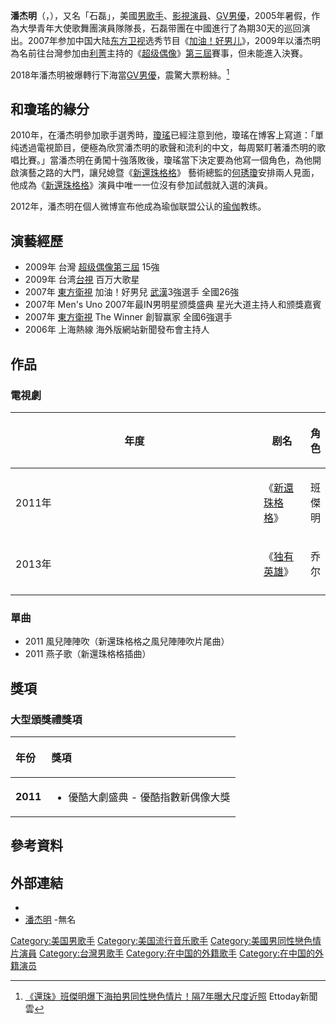 {{blpsources|time=2020-12-01}}
{{藝人
| 姓名      = 潘杰明
| 類型      = 男艺人
| 圖片      =  
| 圖片尺寸  =  
| 圖片簡介  =
| 原名      = Benji Schwartz
| 英文名    = 
| 國籍      = {{USA}}
| 出生日期  = {{birth date and age|1982|6|6}}
| 出生地點  = {{USA}}[[科羅拉多州|科羅拉多州]][[丹佛市|丹佛市]]
| 教育程度 =  [[楊百翰大學|楊百翰大學]]會計學碩士（休學）
| 職業 = 歌手、影視演員、GV男優
| 音樂類型  = 流行音樂
| 演奏樂器  = [[歌唱|聲音]]、[[小提琴|小提琴]]
| 代表作    = [[超級偶像_(第三屆)|超級偶像]]、[[還珠格格_(2011年電視劇)|新還珠格格]]
| 活躍年代  = 2005-2012
| 經紀公司  = [[上海創翊文化传播有限公司|上海創翊文化传播有限公司]](2010-12)
| 关联艺人  = 
| 網站      = 
| 相關團體  =
| 獎項      =
| IMDb     = 
}}
'''潘杰明'''（{{lang-en|Benjamin Schwartz}}，{{bd|1982年|6月6日|}}），又名「石磊」，美國[[男歌手|男歌手]]、[[影視演員|影視演員]]、[[GV男優|GV男優]]，2005年暑假，作為大學青年大使歌舞團演員隊隊長，石磊带團在中國進行了為期30天的巡回演出。2007年参加中国大陆[[东方卫视|东方卫视]]选秀节目《[[加油！好男儿|加油！好男儿]]》，2009年以潘杰明為名前往台灣参加由[[利菁|利菁]]主持的《[[超级偶像|超级偶像]]》[[超級偶像_(第三屆)|第三屆]]賽事，但未能進入決賽。

2018年潘杰明被爆轉行下海當[[GV男優|GV男優]]，震驚大票粉絲。<ref>[https://star.ettoday.net/amp/amp_news.php?news_id=1159452&__twitter_impression=true 《還珠》班傑明爆下海拍男同性戀色情片！隔7年曝大尺度近照] {{Wayback|url=https://star.ettoday.net/amp/amp_news.php?news_id=1159452&__twitter_impression=true |date=20180506173803 }} Ettoday新聞雲</ref>

== 和瓊瑤的緣分 ==
2010年，在潘杰明參加歌手選秀時，[[瓊瑤|瓊瑤]]已經注意到他，瓊瑤在博客上寫道：「單纯透過電視節目，便極為欣赏潘杰明的歌聲和流利的中文，每周緊盯著潘杰明的歌唱比賽。」當潘杰明在勇闖十強落敗後，瓊瑤當下決定要為他寫一個角色，為他開啟演藝之路的大門，讓兒媳暨《[[還珠格格_(2011年電視劇)|新還珠格格]]》 藝術總監的[[何琇瓊|何琇瓊]]安排兩人見面，他成為《[[還珠格格_(2011年電視劇)|新還珠格格]]》演員中唯一一位沒有參加試戲就入選的演員。

2012年，潘杰明在個人微博宣布他成為瑜伽联盟公认的[[瑜伽|瑜伽]]教练。

== 演藝經歷 ==
*2009年 台灣 [[超级偶像|超级偶像]][[超級偶像_(第三屆)|第三屆]] 15強 　　
*2009年 台湾[[台視|台視]] 百万大歌星 　　
*2007年 [[東方衛視|東方衛視]] 加油！好男兒 [[武漢|武漢]]3強選手 全國26強 　　
*2007年 Men's Uno 2007年最IN男明星颁獎盛典 星光大道主持人和颁獎嘉賓　　
*2007年 [[東方衛視|東方衛視]] The Winner 創智赢家 全國6強選手  　　
*2006年 上海熱線 海外版網站新聞發布會主持人

== 作品 ==
=== 電視劇 ===
{| class="wikitable"
|-
!width=8%| 年度 || width=15%| 剧名 || width=15%| 角色
|-
| 2011年 || 《[[還珠格格_(2011年電視劇)|新還珠格格]]》 || 班傑明
|-
| 2013年 || 《[[独有英雄|独有英雄]]》 || 乔尔 
|-
|}

=== 單曲 ===
*2011 風兒陣陣吹（新還珠格格之風兒陣陣吹片尾曲）
*2011 燕子歌（新還珠格格插曲）

== 獎項 ==
=== 大型頒獎禮獎項 ===
{| class="wikitable" width="750px"
!align="left"|年份
!align="left"|獎項
|-
!align="center"|'''2011'''
|align="left"| 
* 優酷大劇盛典 - 優酷指數新偶像大獎
|}

== 參考資料 ==
{{reflist}}

== 外部連結 ==
* {{sinaweibo|banjieming}}
* [http://www.wretch.cc/blog/benjiworld 潘杰明] {{Wayback|url=http://www.wretch.cc/blog/benjiworld |date=20131226203520 }}-無名

[[Category:美国男歌手|Category:美国男歌手]]
[[Category:美国流行音乐歌手|Category:美国流行音乐歌手]]
[[Category:美國男同性戀色情片演員|Category:美國男同性戀色情片演員]]
[[Category:台灣男歌手|Category:台灣男歌手]]
[[Category:在中国的外籍歌手|Category:在中国的外籍歌手]]
[[Category:在中国的外籍演员|Category:在中国的外籍演员]]